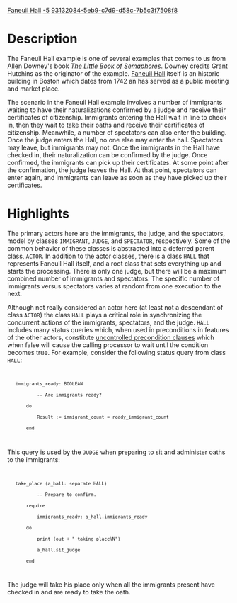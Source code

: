 [[Property:title|Faneuil Hall]]
[[Property:weight|-5]]
[[Property:uuid|93132084-5eb9-c7d9-d58c-7b5c3f7508f8]]
=Description=

The Faneuil Hall example is one of several examples that comes to us from Allen Downey's book ''[http://greenteapress.com/semaphores/ The Little Book of Semaphores]''. Downey credits Grant Hutchins as the originator of the example. [http://en.wikipedia.org/wiki/Faneuil_Hall Faneuil Hall] itself is an historic building in Boston which dates from 1742 an has served as a public meeting and market place. 

The scenario in the Faneuil Hall example involves a number of immigrants waiting to have their naturalizations confirmed by a judge and receive their certificates of citizenship. Immigrants entering the Hall wait in line to check in, then they wait to take their oaths and receive their certificates of citizenship. Meanwhile, a number of spectators can also enter the building. Once the judge enters the Hall, no one else may enter the hall. Spectators may leave, but immigrants may not. Once the immigrants in the Hall have checked in, their naturalization can be confirmed by the judge. Once confirmed, the immigrants can pick up their certificates. At some point after the confirmation, the judge leaves the Hall. At that point, spectators can enter again, and immigrants can leave as soon as they have picked up their certificates.


=Highlights=

The primary actors here are the immigrants, the judge, and the spectators, model by classes <code>IMMIGRANT</code>, <code>JUDGE</code>, and <code>SPECTATOR</code>, respectively. Some of the common behavior of these classes is abstracted into a deferred parent class, <code>ACTOR</code>. In addition to the actor classes, there is a class <code>HALL</code> that represents Faneuil Hall itself, and a root class that sets everything up and starts the processing. There is only one judge, but there will be a maximum combined number of immigrants and spectators. The specific number of immigrants versus spectators varies at random from one execution to the next.  

Although not really considered an actor here (at least not a descendant of class <code>ACTOR</code>) the class <code>HALL</code> plays a critical role in synchronizing the concurrent actions of the immigrants, spectators, and the judge. <code>HALL</code> includes many status queries which, when used in preconditions in features of the other actors, constitute [[Concurrent Eiffel with SCOOP#Preconditions|uncontrolled precondition clauses]] which when false will cause the calling processor to wait until the condition becomes true. For example, consider the following status query from class <code>HALL</code>:

<code>
    immigrants_ready: BOOLEAN
            -- Are immigrants ready?
        do
            Result := immigrant_count = ready_immigrant_count
        end
</code>

This query is used by the <code>JUDGE</code> when preparing to sit and administer oaths to the immigrants:

<code>
    take_place (a_hall: separate HALL)
            -- Prepare to confirm.
        require
            immigrants_ready: a_hall.immigrants_ready
        do
            print (out + " taking place%N")
            a_hall.sit_judge
        end
</code>

The judge will take his place only when all the immigrants present have checked in and are ready to take the oath.




